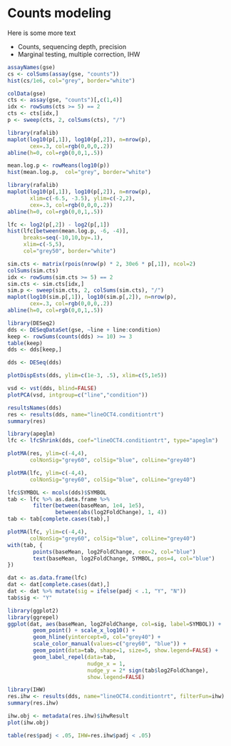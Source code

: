 # Counts modeling {#model}

Here is some more text

* Counts, sequencing depth, precision
* Marginal testing, multiple correction, IHW

```r
assayNames(gse)
cs <- colSums(assay(gse, "counts"))
hist(cs/1e6, col="grey", border="white")
```

```r
colData(gse)
cts <- assay(gse, "counts")[,c(1,4)]
idx <- rowSums(cts >= 5) == 2
cts <- cts[idx,]
p <- sweep(cts, 2, colSums(cts), "/")
```

```r
library(rafalib)
maplot(log10(p[,1]), log10(p[,2]), n=nrow(p), 
       cex=.3, col=rgb(0,0,0,.2))
abline(h=0, col=rgb(0,0,1,.5))
```

```r
mean.log.p <- rowMeans(log10(p))
hist(mean.log.p,  col="grey", border="white")
```

```r
library(rafalib)
maplot(log10(p[,1]), log10(p[,2]), n=nrow(p),
       xlim=c(-6.5, -3.5), ylim=c(-2,2),
       cex=.3, col=rgb(0,0,0,.2))
abline(h=0, col=rgb(0,0,1,.5))
```

```r
lfc <- log2(p[,2]) - log2(p[,1])
hist(lfc[between(mean.log.p, -6, -4)], 
     breaks=seq(-10,10,by=.1),
     xlim=c(-5,5),
     col="grey50", border="white")
```

```r
sim.cts <- matrix(rpois(nrow(p) * 2, 30e6 * p[,1]), ncol=2)
colSums(sim.cts)
idx <- rowSums(sim.cts >= 5) == 2
sim.cts <- sim.cts[idx,]
sim.p <- sweep(sim.cts, 2, colSums(sim.cts), "/")
maplot(log10(sim.p[,1]), log10(sim.p[,2]), n=nrow(p), 
       cex=.3, col=rgb(0,0,0,.2))
abline(h=0, col=rgb(0,0,1,.5))
```

```r
library(DESeq2)
dds <- DESeqDataSet(gse, ~line + line:condition)
keep <- rowSums(counts(dds) >= 10) >= 3
table(keep)
dds <- dds[keep,]
```

```r
dds <- DESeq(dds)
```

```r
plotDispEsts(dds, ylim=c(1e-3, .5), xlim=c(5,1e5))
```

```r
vsd <- vst(dds, blind=FALSE)
plotPCA(vsd, intgroup=c("line","condition"))
```

```r
resultsNames(dds)
res <- results(dds, name="lineOCT4.conditiontrt")
summary(res)
```

```r
library(apeglm)
lfc <- lfcShrink(dds, coef="lineOCT4.conditiontrt", type="apeglm")
```


```r
plotMA(res, ylim=c(-4,4), 
       colNonSig="grey60", colSig="blue", colLine="grey40")
```

```r
plotMA(lfc, ylim=c(-4,4), 
       colNonSig="grey60", colSig="blue", colLine="grey40")
```


```r
lfc$SYMBOL <- mcols(dds)$SYMBOL
tab <- lfc %>% as.data.frame %>%
        filter(between(baseMean, 1e4, 1e5), 
               between(abs(log2FoldChange), 1, 4))
tab <- tab[complete.cases(tab),]
```

```r
plotMA(lfc, ylim=c(-4,4),
       colNonSig="grey60", colSig="blue", colLine="grey40")
with(tab, {
        points(baseMean, log2FoldChange, cex=2, col="blue")
        text(baseMean, log2FoldChange, SYMBOL, pos=4, col="blue")
})
```

```r
dat <- as.data.frame(lfc)
dat <- dat[complete.cases(dat),]
dat <- dat %>% mutate(sig = ifelse(padj < .1, "Y", "N"))
tab$sig <- "Y"
```

```r
library(ggplot2)
library(ggrepel)
ggplot(dat, aes(baseMean, log2FoldChange, col=sig, label=SYMBOL)) + 
        geom_point() + scale_x_log10() + 
        geom_hline(yintercept=0, col="grey40") + 
        scale_color_manual(values=c("grey60", "blue")) +
        geom_point(data=tab, shape=1, size=5, show.legend=FALSE) + 
        geom_label_repel(data=tab,
                         nudge_x = 1,
                         nudge_y = 2* sign(tab$log2FoldChange),
                         show.legend=FALSE)
```

```r
library(IHW)
res.ihw <- results(dds, name="lineOCT4.conditiontrt", filterFun=ihw)
summary(res.ihw)
```

```r
ihw.obj <- metadata(res.ihw)$ihwResult
plot(ihw.obj)
```

```r
table(res$padj < .05, IHW=res.ihw$padj < .05)
```
